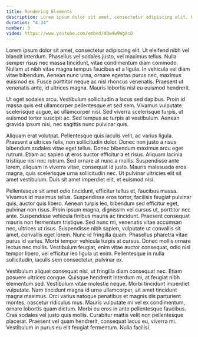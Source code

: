 ```yaml
---
title: Rendering Elements
description: Lorem ipsum dolor sit amet, consectetur adipiscing elit. Ut eleifend nibh vel blandit interdum.
duration: "4:34"
number: 3
video: https://www.youtube.com/embed/dQw4w9WgXcQ
---
```


Lorem ipsum dolor sit amet, consectetur adipiscing elit. Ut eleifend nibh vel blandit interdum. Phasellus vel sodales justo, vel maximus tellus. Nulla semper risus nec massa tincidunt, vitae condimentum diam commodo. Nullam ut nibh vitae magna tempus faucibus et a ligula. In vehicula vel diam vitae bibendum. Aenean nunc urna, ornare egestas purus nec, maximus euismod ex. Fusce porttitor neque ac nisl rhoncus venenatis. Praesent ut venenatis ante, id ultrices magna. Mauris lobortis nisl eu euismod hendrerit.

Ut eget sodales arcu. Vestibulum sollicitudin a lacus sed dapibus. Proin id massa quis est ullamcorper pellentesque et sed sem. Vivamus vulputate scelerisque augue, ac ullamcorper nisi. Sed viverra scelerisque turpis, ut euismod tortor suscipit ac. Sed tempus ac turpis at vestibulum. Aenean gravida ipsum nisi, nec sagittis nunc pulvinar quis.

Aliquam erat volutpat. Pellentesque quis iaculis velit, ac varius ligula. Praesent a ultrices felis, non sollicitudin dolor. Donec non justo a risus bibendum sodales vitae eget tellus. Donec bibendum maximus arcu eget rutrum. Etiam ac sapien ut eros auctor efficitur a et risus. Aliquam lacinia tristique nisi nec rutrum. Sed ornare at nunc a mollis. Suspendisse ante lorem, aliquam in viverra vitae, consequat id justo. Mauris malesuada eros magna, quis scelerisque urna sollicitudin nec. Ut pulvinar ultricies elit sit amet vestibulum. Duis sit amet imperdiet elit, et euismod nisi.

Pellentesque sit amet odio tincidunt, efficitur tellus et, faucibus massa. Vivamus id maximus tellus. Suspendisse eros tortor, facilisis feugiat pulvinar quis, auctor quis libero. Aenean turpis leo, bibendum sed efficitur eget, pulvinar non risus. Proin ipsum magna, dignissim vel cursus ut, porttitor nec ante. Suspendisse vehicula finibus mauris ac tincidunt. Praesent consequat mauris non fermentum tristique. Sed nunc mi, venenatis vitae accumsan nec, ultrices ut risus. Suspendisse nibh sapien, vulputate ut convallis sit amet, convallis eget lorem. Nunc id fringilla quam. Phasellus pharetra vitae purus id varius. Morbi tempor vehicula turpis at cursus. Donec mollis ornare lectus nec mollis. Vestibulum feugiat, enim vitae auctor consequat, odio nisl tempor libero, vel efficitur leo ligula ut enim. Pellentesque in nulla sollicitudin, iaculis sem consectetur, pulvinar ex.

Vestibulum aliquet consequat nisl, ut fringilla diam consequat nec. Etiam posuere ultrices congue. Quisque hendrerit interdum mi, at feugiat nibh elementum sed. Vestibulum vitae molestie neque. Morbi tincidunt imperdiet vulputate. Nam tincidunt magna id urna ullamcorper, sit amet tincidunt magna maximus. Orci varius natoque penatibus et magnis dis parturient montes, nascetur ridiculus mus. Mauris vulputate mi vel ex condimentum, ornare lobortis quam dictum. Morbi eu eros in ante pellentesque faucibus. Cras sodales vel justo quis mollis. Curabitur mattis velit non pellentesque placerat. Praesent vel quam hendrerit, consequat lacus eu, viverra mi. Vestibulum in purus eu elit feugiat fermentum. Nulla facilisi.
